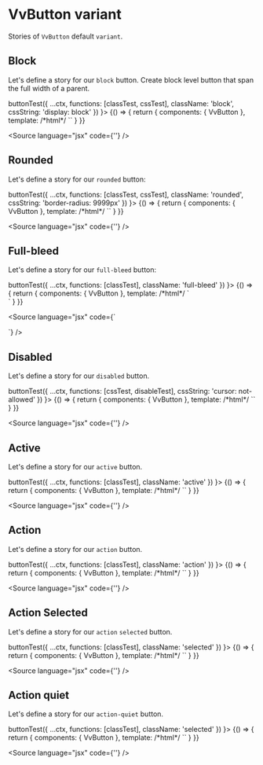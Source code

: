 
<Meta title="Components/Button/Variant" />

# VvButton variant

Stories of `VvButton` default `variant`.

## Block

Let's define a story for our `block` button.
Create block level button that span the full width of a parent.

<Canvas>
	<Story
		name="block"
		play={(ctx) =>
			buttonTest({
				...ctx,
				functions: [classTest, cssTest],
				className: 'block',
				cssString: 'display: block'
			})
		}>
		{() => {
			return {
				components: { VvButton },
				template:
					/*html*/
					`<vv-button label="Block" block />`
			}
		}}
	</Story>
</Canvas>

<Source language="jsx" code={'<vv-button label="Block" block />'} />

## Rounded

Let's define a story for our `rounded` button:

<Canvas>
	<Story
		name="rounded"
		play={(ctx) =>
			buttonTest({
				...ctx,
				functions: [classTest, cssTest],
				className: 'rounded',
				cssString: 'border-radius: 9999px'
			})
		}>
		{() => {
			return {
				components: { VvButton },
				template:
					/*html*/
					`<vv-button label="Rounded" rounded />`
			}
		}}
	</Story>
</Canvas>

<Source language="jsx" code={'<vv-button label="Rounded" rounded />'} />

## Full-bleed

Let's define a story for our `full-bleed` button:

<Canvas>
	<Story
		name="full-bleed"
		play={(ctx) =>
			buttonTest({
				...ctx,
				functions: [classTest],
				className: 'full-bleed'
			})
		}>
		{() => {
			return {
				components: { VvButton },
				template:
					/*html*/
					`<div class="flex gap-4">
						<vv-button label="Full bleed" full-bleed />
					</div>`
			}
		}}
	</Story>
</Canvas>

<Source
	language="jsx"
	code={`<div class="flex gap-4">
	<vv-button label="Full bleed" full-bleed />
</div>`}
/>

## Disabled

Let's define a story for our `disabled` button.

<Canvas>
	<Story
		name="disabled"
		play={(ctx) =>
			buttonTest({
				...ctx,
				functions: [cssTest, disableTest],
				cssString: 'cursor: not-allowed'
			})
		}>
		{() => {
			return {
				components: { VvButton },
				template:
					/*html*/
					`<vv-button label="Disabled" disabled />`
			}
		}}
	</Story>
</Canvas>

<Source language="jsx" code={'<vv-button label="Disabled" disabled />'} />

## Active

Let's define a story for our `active` button.

<Canvas>
	<Story
		name="active"
		play={(ctx) =>
			buttonTest({
				...ctx,
				functions: [classTest],
				className: 'active'
			})
		}>
		{() => {
			return {
				components: { VvButton },
				template:
					/*html*/
					`<vv-button label="Active" active />`
			}
		}}
	</Story>
</Canvas>

<Source language="jsx" code={'<vv-button label="Active" active />'} />

## Action

Let's define a story for our `action` button.

<Canvas>
	<Story
		name="action"
		play={(ctx) =>
			buttonTest({
				...ctx,
				functions: [classTest],
				className: 'action'
			})
		}>
		{() => {
			return {
				components: { VvButton },
				template:
					/*html*/
					`<vv-button label="Action" action />`
			}
		}}
	</Story>
</Canvas>

<Source language="jsx" code={'<vv-button label="Action" action />'} />

## Action Selected

Let's define a story for our `action` `selected` button.

<Canvas>
	<Story
		name="selected"
		play={(ctx) =>
			buttonTest({
				...ctx,
				functions: [classTest],
				className: 'selected'
			})
		}>
		{() => {
			return {
				components: { VvButton },
				template:
					/*html*/
					`<vv-button label="Action Selected" action selected />`
			}
		}}
	</Story>
</Canvas>

<Source language="jsx" code={'<vv-button label="Action" action selected />'} />

## Action quiet

Let's define a story for our `action-quiet` button.

<Canvas>
	<Story
		name="action-quiet"
		play={(ctx) =>
			buttonTest({
				...ctx,
				functions: [classTest],
				className: 'selected'
			})
		}>
		{() => {
			return {
				components: { VvButton },
				template:
					/*html*/
					`<vv-button label="Action quiet" action-quiet />`
			}
		}}
	</Story>
</Canvas>

<Source
	language="jsx"
	code={'<vv-button label="Action quiet" action-quiet />'}
/>
